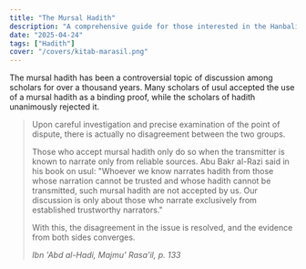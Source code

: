 ```yaml
---
title: "The Mursal Hadith"
description: "A comprehensive guide for those interested in the Hanbali madhhab, outlining key study texts and supplementary works across fiqh, usul al-fiqh, usul al-din, and other subjects."
date: "2025-04-24"
tags: ["Hadith"]
cover: "/covers/kitab-marasil.png"
---
```


The mursal hadith has been a controversial topic of discussion among scholars for over a thousand years. Many scholars of usul accepted the use of a mursal hadith as a binding proof, while the scholars of hadith unanimously rejected it. 

<blockquote>
<p>Upon careful investigation and precise examination of the point of dispute, there is actually no disagreement between the two groups.</p>

<p>Those who accept mursal hadith only do so when the transmitter is known to narrate only from reliable sources. Abu Bakr al-Razi said in his book on usul: "Whoever we know narrates hadith from those whose narration cannot be trusted and whose hadith cannot be transmitted, such mursal hadith are not accepted by us. Our discussion is only about those who narrate exclusively from established trustworthy narrators."</p>

<p>With this, the disagreement in the issue is resolved, and the evidence from both sides converges. </p>

<cite>Ibn 'Abd al-Hadi, Majmu' Rasa'il, p. 133</cite>
</blockquote>